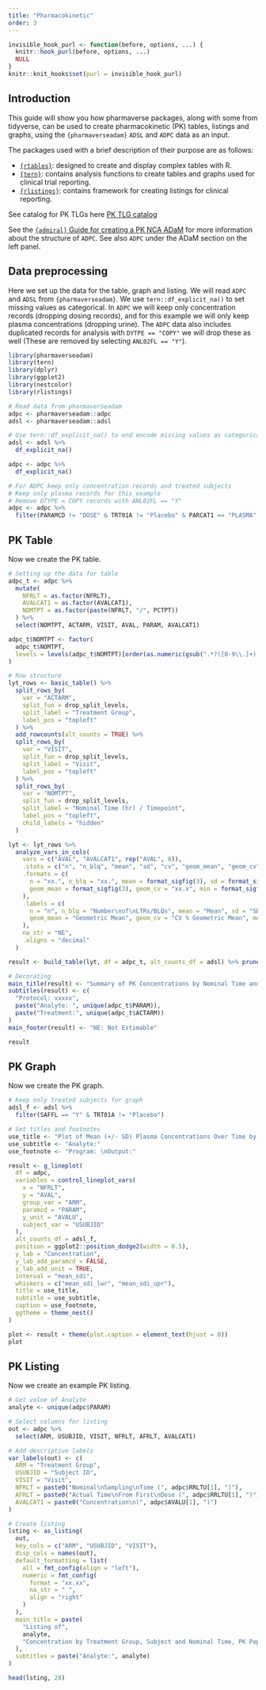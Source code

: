 ```yaml
---
title: "Pharmacokinetic"
order: 3
---
```



```r
invisible_hook_purl <- function(before, options, ...) {
  knitr::hook_purl(before, options, ...)
  NULL
}
knitr::knit_hooks$set(purl = invisible_hook_purl)
```

## Introduction

This guide will show you how pharmaverse packages, along with some from tidyverse, can be used to create pharmacokinetic (PK) tables, listings and graphs, using the `{pharmaverseadam}` `ADSL` and `ADPC` data as an input.

The packages used with a brief description of their purpose are as follows:

* [`{rtables}`](https://insightsengineering.github.io/rtables/): designed to create and display complex tables with R.
* [`{tern}`](https://insightsengineering.github.io/tern/): contains analysis functions to create tables and graphs used for clinical trial reporting. 
* [`{rlistings}`](https://insightsengineering.github.io/rlistings/): contains framework for creating listings for clinical reporting. 

See catalog for PK TLGs here [PK TLG catalog](https://insightsengineering.github.io/tlg-catalog/stable/)

See the [`{admiral}` Guide for creating a PK NCA ADaM](https://pharmaverse.github.io/admiral/articles/pk_adnca.html) for more information about the structure of `ADPC`. See also `ADPC` under the ADaM section on the left panel.

## Data preprocessing

Here we set up the data for the table, graph and listing.  We will read `ADPC` and `ADSL` from `{pharmaverseadam}`. We use `tern::df_explicit_na()` to set missing values as categorical. In `ADPC` we will keep only concentration records (dropping dosing records), and for this example we will only keep plasma concentrations (dropping urine). The `ADPC` data also includes duplicated records for analysis with `DYTPE == "COPY"` we will drop these as well (These are removed by selecting `ANL02FL == "Y"`).

```r
library(pharmaverseadam)
library(tern)
library(dplyr)
library(ggplot2)
library(nestcolor)
library(rlistings)

# Read data from pharmaverseadam
adpc <- pharmaverseadam::adpc
adsl <- pharmaverseadam::adsl

# Use tern::df_explicit_na() to end encode missing values as categorical
adsl <- adsl %>%
  df_explicit_na()

adpc <- adpc %>%
  df_explicit_na()

# For ADPC keep only concentration records and treated subjects
# Keep only plasma records for this example
# Remove DTYPE = COPY records with ANL02FL == "Y"
adpc <- adpc %>%
  filter(PARAMCD != "DOSE" & TRT01A != "Placebo" & PARCAT1 == "PLASMA" & ANL02FL == "Y")

```

## PK Table

Now we create the PK table.

```r
# Setting up the data for table
adpc_t <- adpc %>%
  mutate(
    NFRLT = as.factor(NFRLT),
    AVALCAT1 = as.factor(AVALCAT1),
    NOMTPT = as.factor(paste(NFRLT, "/", PCTPT))
  ) %>%
  select(NOMTPT, ACTARM, VISIT, AVAL, PARAM, AVALCAT1)

adpc_t$NOMTPT <- factor(
  adpc_t$NOMTPT,
  levels = levels(adpc_t$NOMTPT)[order(as.numeric(gsub(".*?([0-9\\.]+).*", "\\1", levels(adpc_t$NOMTPT))))]
)

# Row structure
lyt_rows <- basic_table() %>%
  split_rows_by(
    var = "ACTARM",
    split_fun = drop_split_levels,
    split_label = "Treatment Group",
    label_pos = "topleft"
  ) %>%
  add_rowcounts(alt_counts = TRUE) %>%
  split_rows_by(
    var = "VISIT",
    split_fun = drop_split_levels,
    split_label = "Visit",
    label_pos = "topleft"
  ) %>%
  split_rows_by(
    var = "NOMTPT",
    split_fun = drop_split_levels,
    split_label = "Nominal Time (hr) / Timepoint",
    label_pos = "topleft",
    child_labels = "hidden"
  )

lyt <- lyt_rows %>%
  analyze_vars_in_cols(
    vars = c("AVAL", "AVALCAT1", rep("AVAL", 8)),
    .stats = c("n", "n_blq", "mean", "sd", "cv", "geom_mean", "geom_cv", "median", "min", "max"),
    .formats = c(
      n = "xx.", n_blq = "xx.", mean = format_sigfig(3), sd = format_sigfig(3), cv = "xx.x", median = format_sigfig(3),
      geom_mean = format_sigfig(3), geom_cv = "xx.x", min = format_sigfig(3), max = format_sigfig(3)
    ),
    .labels = c(
      n = "n", n_blq = "Number\nof\nLTRs/BLQs", mean = "Mean", sd = "SD", cv = "CV (%) Mean",
      geom_mean = "Geometric Mean", geom_cv = "CV % Geometric Mean", median = "Median", min = "Minimum", max = "Maximum"
    ),
    na_str = "NE",
    .aligns = "decimal"
  )

result <- build_table(lyt, df = adpc_t, alt_counts_df = adsl) %>% prune_table()

# Decorating
main_title(result) <- "Summary of PK Concentrations by Nominal Time and Treatment: PK Evaluable"
subtitles(result) <- c(
  "Protocol: xxxxx",
  paste("Analyte: ", unique(adpc_t$PARAM)),
  paste("Treatment:", unique(adpc_t$ACTARM))
)
main_footer(result) <- "NE: Not Estimable"

result
```


## PK Graph

Now we create the PK graph.

```r

# Keep only treated subjects for graph
adsl_f <- adsl %>%
  filter(SAFFL == "Y" & TRT01A != "Placebo")

# Set titles and footnotes
use_title <- "Plot of Mean (+/- SD) Plasma Concentrations Over Time by Treatment, \nPK Evaluable Patients"
use_subtitle <- "Analyte:"
use_footnote <- "Program: \nOutput:"

result <- g_lineplot(
  df = adpc,
  variables = control_lineplot_vars(
    x = "NFRLT",
    y = "AVAL",
    group_var = "ARM",
    paramcd = "PARAM",
    y_unit = "AVALU",
    subject_var = "USUBJID"
  ),
  alt_counts_df = adsl_f,
  position = ggplot2::position_dodge2(width = 0.5),
  y_lab = "Concentration",
  y_lab_add_paramcd = FALSE,
  y_lab_add_unit = TRUE,
  interval = "mean_sdi",
  whiskers = c("mean_sdi_lwr", "mean_sdi_upr"),
  title = use_title,
  subtitle = use_subtitle,
  caption = use_footnote,
  ggtheme = theme_nest()
)

plot <- result + theme(plot.caption = element_text(hjust = 0))
plot
```

## PK Listing

Now we create an example PK listing.

```r
# Get value of Analyte
analyte <- unique(adpc$PARAM)

# Select columns for listing
out <- adpc %>%
  select(ARM, USUBJID, VISIT, NFRLT, AFRLT, AVALCAT1)

# Add descriptive labels
var_labels(out) <- c(
  ARM = "Treatment Group",
  USUBJID = "Subject ID",
  VISIT = "Visit",
  NFRLT = paste0("Nominal\nSampling\nTime (", adpc$RRLTU[1], ")"),
  AFRLT = paste0("Actual Time\nFrom First\nDose (", adpc$RRLTU[1], ")"),
  AVALCAT1 = paste0("Concentration\n(", adpc$AVALU[1], ")")
)

# Create listing
lsting <- as_listing(
  out,
  key_cols = c("ARM", "USUBJID", "VISIT"),
  disp_cols = names(out),
  default_formatting = list(
    all = fmt_config(align = "left"),
    numeric = fmt_config(
      format = "xx.xx",
      na_str = " ",
      align = "right"
    )
  ),
  main_title = paste(
    "Listing of",
    analyte,
    "Concentration by Treatment Group, Subject and Nominal Time, PK Population\nProtocol: xxnnnnn"
  ),
  subtitles = paste("Analyte:", analyte)
)

head(lsting, 28)
```




